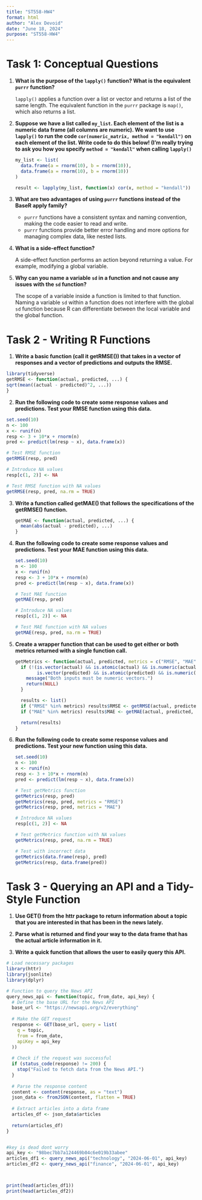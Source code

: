 ```yaml
---
title: "ST558-HW4"
format: html
author: "Alex Devoid" 
date: "June 18, 2024"
purpose: "ST558-HW4"
---
```


# Task 1: Conceptual Questions


1. **What is the purpose of the `lapply()` function? What is the equivalent `purrr` function?**

   `lapply()` applies a function over a list or vector and returns a list of the same length. The equivalent function in the `purrr` package is `map()`, which also returns a list.

2. **Suppose we have a list called `my_list`. Each element of the list is a numeric data frame (all columns are numeric). We want to use `lapply()` to run the code `cor(numeric_matrix, method = "kendall")` on each element of the list. Write code to do this below! (I'm really trying to ask you how you specify `method = "kendall"` when calling `lapply()`**

   ```r
   my_list <- list(
     data.frame(a = rnorm(10), b = rnorm(10)),
     data.frame(a = rnorm(10), b = rnorm(10))
   )

   result <- lapply(my_list, function(x) cor(x, method = "kendall"))
   ```

3. **What are two advantages of using `purrr` functions instead of the BaseR apply family?**

   - `purrr` functions have a consistent syntax and naming convention, making the code easier to read and write.
   - `purrr` functions provide better error handling and more options for managing complex data, like nested lists.

4. **What is a side-effect function?**

   A side-effect function performs an action beyond returning a value. For example, modifying a global variable.

5. **Why can you name a variable `sd` in a function and not cause any issues with the `sd` function?**

   The scope of a variable inside a function is limited to that function. Naming a variable `sd` within a function does not interfere with the global `sd` function because R can differentiate between the local variable and the global function.


# Task 2 - Writing R Functions

1.  **Write a basic function (call it getRMSE()) that takes in a vector of responses and a vector of predictions and outputs the RMSE.**

```r
library(tidyverse)
getRMSE <- function(actual, predicted, ...) {
sqrt(mean((actual - predicted)^2, ...))
}
```

2.  **Run the following code to create some response values and predictions. Test your RMSE function using this data.**

```r
set.seed(10)
n <- 100
x <- runif(n)
resp <- 3 + 10*x + rnorm(n)
pred <- predict(lm(resp ~ x), data.frame(x))

# Test RMSE function
getRMSE(resp, pred)

# Introduce NA values
resp[c(1, 2)] <- NA

# Test RMSE function with NA values
getRMSE(resp, pred, na.rm = TRUE)
```

3.  **Write a function called getMAE() that follows the specifications of the getRMSE() function.**

    ```r
    getMAE <- function(actual, predicted, ...) {
      mean(abs(actual - predicted), ...)
    }
    ```

4.  **Run the following code to create some response values and predictions. Test your MAE function using this data.**

    ```r
    set.seed(10)
    n <- 100
    x <- runif(n)
    resp <- 3 + 10*x + rnorm(n)
    pred <- predict(lm(resp ~ x), data.frame(x))

    # Test MAE function
    getMAE(resp, pred)

    # Introduce NA values
    resp[c(1, 2)] <- NA

    # Test MAE function with NA values
    getMAE(resp, pred, na.rm = TRUE)
    ```

5.  **Create a wrapper function that can be used to get either or both metrics returned with a single function call.**

    ```r
    getMetrics <- function(actual, predicted, metrics = c("RMSE", "MAE"), ...) {
      if (!(is.vector(actual) && is.atomic(actual) && is.numeric(actual) &&
            is.vector(predicted) && is.atomic(predicted) && is.numeric(predicted))) {
        message("Both inputs must be numeric vectors.")
        return(NULL)
      }

      results <- list()
      if ("RMSE" %in% metrics) results$RMSE <- getRMSE(actual, predicted, ...)
      if ("MAE" %in% metrics) results$MAE <- getMAE(actual, predicted, ...)

      return(results)
    }
    ```

6.  **Run the following code to create some response values and predictions. Test your new function using this data.**

    ```r
    set.seed(10)
    n <- 100
    x <- runif(n)
    resp <- 3 + 10*x + rnorm(n)
    pred <- predict(lm(resp ~ x), data.frame(x))

    # Test getMetrics function
    getMetrics(resp, pred)
    getMetrics(resp, pred, metrics = "RMSE")
    getMetrics(resp, pred, metrics = "MAE")

    # Introduce NA values
    resp[c(1, 2)] <- NA

    # Test getMetrics function with NA values
    getMetrics(resp, pred, na.rm = TRUE)

    # Test with incorrect data
    getMetrics(data.frame(resp), pred)
    getMetrics(resp, data.frame(pred))
    ```


# Task 3 - Querying an API and a Tidy-Style Function

1.  **Use GET() from the httr package to return information about a topic that you are interested in that has been in the news lately.**


2.  **Parse what is returned and find your way to the data frame that has the actual article information in it.**

3.  **Write a quick function that allows the user to easily query this API.**

```R
# Load necessary packages
library(httr)
library(jsonlite)
library(dplyr)

# Function to query the News API
query_news_api <- function(topic, from_date, api_key) {
  # Define the base URL for the News API
  base_url <- "https://newsapi.org/v2/everything"
  
  # Make the GET request
  response <- GET(base_url, query = list(
    q = topic,
    from = from_date,
    apiKey = api_key
  ))
  
  # Check if the request was successful
  if (status_code(response) != 200) {
    stop("Failed to fetch data from the News API.")
  }
  
  # Parse the response content
  content <- content(response, as = "text")
  json_data <- fromJSON(content, flatten = TRUE)
  
  # Extract articles into a data frame
  articles_df <- json_data$articles
  
  return(articles_df)
}


#key is dead dont worry 
api_key <- "98bec7bb7a124469b04c6e019b33abee"
articles_df1 <- query_news_api("technology", "2024-06-01", api_key)
articles_df2 <- query_news_api("finance", "2024-06-01", api_key)



print(head(articles_df1))
print(head(articles_df2))
```
